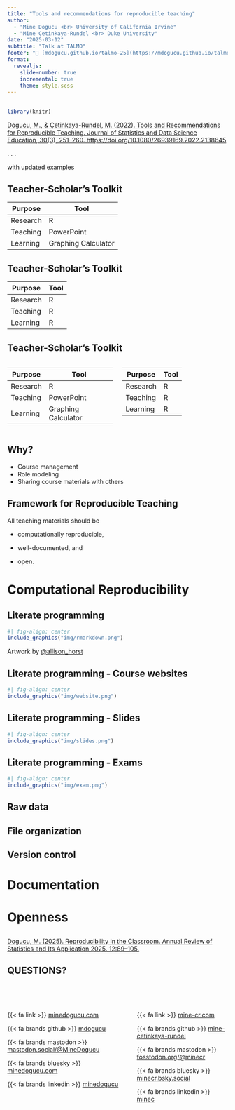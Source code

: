 ```yaml
---
title: "Tools and recommendations for reproducible teaching"
author: 
  - "Mine Dogucu <br> University of California Irvine"
  - "Mine Çetinkaya-Rundel <br> Duke University"
date: "2025-03-12"
subtitle: "Talk at TALMO"
footer: "🔗 [mdogucu.github.io/talmo-25](https://mdogucu.github.io/talmo-25)"
format: 
  revealjs:
    slide-number: true
    incremental: true
    theme: style.scss
---
```


## 

```r
library(knitr)
```


[Dogucu, M., & Çetinkaya-Rundel, M. (2022). Tools and Recommendations for Reproducible Teaching. Journal of Statistics and Data Science Education, 30(3), 251–260. https://doi.org/10.1080/26939169.2022.2138645](https://www.tandfonline.com/doi/full/10.1080/26939169.2022.2138645)

. . .

with updated examples

## Teacher-Scholar's Toolkit

| Purpose  | Tool                |
|----------|---------------------|
| Research | R                   |
| Teaching | PowerPoint          |
| Learning | Graphing Calculator |


## Teacher-Scholar's Toolkit

| Purpose  | Tool                |
|----------|---------------------|
| Research | R                   |
| Teaching | R          |
| Learning | R |

## Teacher-Scholar's Toolkit

<div class="focus">

:::: {.columns}

::: {.column width="50%"}
| Purpose  | Tool                |
|----------|---------------------|
| Research | R                   |
| Teaching | PowerPoint          |
| Learning | Graphing Calculator |
:::

::: {.column width="50%"}
| Purpose  | Tool                |
|----------|---------------------|
| Research | R                   |
| Teaching | R          |
| Learning | R |
:::

::::

</div>

## Why?

- Course management
- Role modeling
- Sharing course materials with others

## Framework for Reproducible Teaching

All teaching materials should be

- computationally reproducible,

- well-documented, and

- open.

# Computational Reproducibility

## Literate programming

```r
#| fig-align: center
include_graphics("img/rmarkdown.png")
```

Artwork by [@allison_horst](https://bsky.app/profile/allisonhorst.bsky.social) 

## Literate programming - Course websites

```r
#| fig-align: center
include_graphics("img/website.png")
```

## Literate programming - Slides

```r
#| fig-align: center
include_graphics("img/slides.png")
```

## Literate programming - Exams

```r
#| fig-align: center
include_graphics("img/exam.png")
```








## Raw data

## File organization

## Version control

# Documentation

# Openness

##

[Dogucu, M. (2025). Reproducibility in the Classroom. Annual Review of Statistics and Its Application  2025. 12:89–105.](https://www.annualreviews.org/content/journals/10.1146/annurev-statistics-112723-034436)

## QUESTIONS?

<br><br>

:::: {.columns}

::: {.column width="57%"}
{{< fa link >}} [minedogucu.com](https://www.minedogucu.com/)

{{< fa brands github >}} [mdogucu](https://github.com/mdogucu)

{{< fa brands mastodon >}} [mastodon.social/@MineDogucu](https://mastodon.social/@MineDogucu)

{{< fa brands bluesky >}} [minedogucu.com](https://bsky.app/profile/minedogucu.com)

{{< fa brands linkedin >}} [minedogucu](https://www.linkedin.com/in/minedogucu/)
:::

::: {.column width="43%"}
{{< fa link >}} [mine-cr.com](https://mine-cr.com)

{{< fa brands github >}} [mine-cetinkaya-rundel](https://github.com/mine-cetinkaya-rundel) 

{{< fa brands mastodon >}} [fosstodon.org/@minecr](https://fosstodon.org/@minecr)

{{< fa brands bluesky >}} [minecr.bsky.social](https://bsky.app/profile/minecr.bsky.social)

{{< fa brands linkedin >}} [minec](https://www.linkedin.com/in/minec/)
:::

::::


